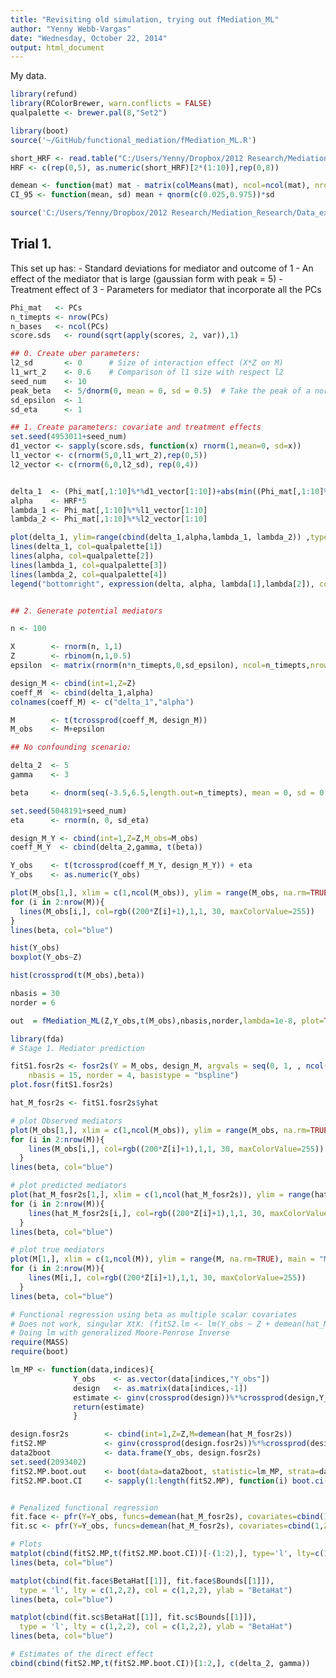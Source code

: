 ```yaml
---
title: "Revisiting old simulation, trying out fMediation_ML"
author: "Yenny Webb-Vargas"
date: "Wednesday, October 22, 2014"
output: html_document
---
```


My data.

```r
library(refund)
library(RColorBrewer, warn.conflicts = FALSE)
qualpalette <- brewer.pal(8,"Set2")

library(boot)
source('~/GitHub/functional_mediation/fMediation_ML.R')
```

```r
short_HRF <- read.table("C:/Users/Yenny/Dropbox/2012 Research/Mediation_Research/Data_experiment/YennyHRF")
HRF <- c(rep(0,5), as.numeric(short_HRF)[2*(1:10)],rep(0,8))
```

```r
demean <- function(mat) mat - matrix(colMeans(mat), ncol=ncol(mat), nrow=nrow(mat), byrow=TRUE)
CI_95 <- function(mean, sd) mean + qnorm(c(0.025,0.975))*sd
```

```r
source('C:/Users/Yenny/Dropbox/2012 Research/Mediation_Research/Data_experiment/20130805_simulation_fRPM/20130805_simulation_fRPM_Only_PCs.R')
```


Trial 1. 
----------------------
  This set up has:
  - Standard deviations for mediator and outcome of 1
- An effect of the mediator that is large (gaussian form with peak = 5)
- Treatment effect of 3
- Parameters for mediator that incorporate all the PCs


```r
Phi_mat   <- PCs
n_timepts <- nrow(PCs)
n_bases   <- ncol(PCs)
score.sds   <- round(sqrt(apply(scores, 2, var)),1)

## 0. Create uber parameters: 
l2_sd       <- 0      # Size of interaction effect (X*Z on M)
l1_wrt_2    <- 0.6    # Comparison of l1 size with respect l2
seed_num    <- 10
peak_beta   <- 5/dnorm(0, mean = 0, sd = 0.5)  # Take the peak of a normal at z=0, scale to have an effect of 5
sd_epsilon  <- 1
sd_eta      <- 1

## 1. Create parameters: covariate and treatment effects
set.seed(4953011+seed_num)
d1_vector <- sapply(score.sds, function(x) rnorm(1,mean=0, sd=x))
l1_vector <- c(rnorm(5,0,l1_wrt_2),rep(0,5))
l2_vector <- c(rnorm(6,0,l2_sd), rep(0,4))


delta_1  <- (Phi_mat[,1:10]%*%d1_vector[1:10])+abs(min((Phi_mat[,1:10]%*%d1_vector[1:10])))
alpha    <- HRF*5
lambda_1 <- Phi_mat[,1:10]%*%l1_vector[1:10]
lambda_2 <- Phi_mat[,1:10]%*%l2_vector[1:10]

plot(delta_1, ylim=range(cbind(delta_1,alpha,lambda_1, lambda_2)) ,type="n")
lines(delta_1, col=qualpalette[1])
lines(alpha, col=qualpalette[2])
lines(lambda_1, col=qualpalette[3])
lines(lambda_2, col=qualpalette[4])
legend("bottomright", expression(delta, alpha, lambda[1],lambda[2]), col=qualpalette[1:4], lty=1, cex=1.5)


## 2. Generate potential mediators

n <- 100

X        <- rnorm(n, 1,1)
Z        <- rbinom(n,1,0.5)
epsilon  <- matrix(rnorm(n*n_timepts,0,sd_epsilon), ncol=n_timepts,nrow=(n))

design_M <- cbind(int=1,Z=Z)
coeff_M  <- cbind(delta_1,alpha)
colnames(coeff_M) <- c("delta_1","alpha")

M        <- t(tcrossprod(coeff_M, design_M))
M_obs    <- M+epsilon

## No confounding scenario:

delta_2  <- 5
gamma    <- 3

beta     <- dnorm(seq(-3.5,6.5,length.out=n_timepts), mean = 0, sd = 0.5)*peak_beta

set.seed(5048191+seed_num)
eta      <- rnorm(n, 0, sd_eta) 

design_M_Y <- cbind(int=1,Z=Z,M_obs=M_obs)
coeff_M_Y  <- cbind(delta_2,gamma, t(beta))

Y_obs    <- t(tcrossprod(coeff_M_Y, design_M_Y)) + eta
Y_obs    <- as.numeric(Y_obs)

plot(M_obs[1,], xlim = c(1,ncol(M_obs)), ylim = range(M_obs, na.rm=TRUE), main = "Mediator Functions \n with Errors", ylab = "Intensity", col = rgb((200*Z[1]+1),1,1, 30, maxColorValue = 255), type = "l")
for (i in 2:nrow(M)){ 
  lines(M_obs[i,], col=rgb((200*Z[i]+1),1,1, 30, maxColorValue=255))
}
lines(beta, col="blue")

hist(Y_obs)
boxplot(Y_obs~Z)

hist(crossprod(t(M_obs),beta))
```

```r
nbasis = 30
norder = 6

out  = fMediation_ML(Z,Y_obs,t(M_obs),nbasis,norder,lambda=1e-8, plot=TRUE)
```

```r
library(fda)
# Stage 1. Mediator prediction

fitS1.fosr2s <- fosr2s(Y = M_obs, design_M, argvals = seq(0, 1, , ncol(M_obs)), 
    nbasis = 15, norder = 4, basistype = "bspline")
plot.fosr(fitS1.fosr2s)

hat_M_fosr2s <- fitS1.fosr2s$yhat

# plot Observed mediators
plot(M_obs[1,], xlim = c(1,ncol(M_obs)), ylim = range(M_obs, na.rm=TRUE), main = "Mediator Functions \n with Errors", ylab = "Intensity", col = rgb((200*Z[1]+1),1,1, 30, maxColorValue = 255), type = "l")
for (i in 2:nrow(M)){ 
    lines(M_obs[i,], col=rgb((200*Z[i]+1),1,1, 30, maxColorValue=255))
  }
lines(beta, col="blue")

# plot predicted mediators
plot(hat_M_fosr2s[1,], xlim = c(1,ncol(hat_M_fosr2s)), ylim = range(hat_M_fosr2s, na.rm=TRUE), main = "Mediator Functions \n Predicted", ylab = "Intensity", col = rgb((200*Z[1]+1),1,1, 30, maxColorValue = 255), type = "l")
for (i in 2:nrow(M)){ 
    lines(hat_M_fosr2s[i,], col=rgb((200*Z[i]+1),1,1, 30, maxColorValue=255))
  }
lines(beta, col="blue")

# plot true mediators
plot(M[1,], xlim = c(1,ncol(M)), ylim = range(M, na.rm=TRUE), main = "Mediator Functions \n True", ylab = "Intensity", col = rgb((200*Z[1]+1),1,1, 30, maxColorValue = 255), type = "l")
for (i in 2:nrow(M)){ 
    lines(M[i,], col=rgb((200*Z[i]+1),1,1, 30, maxColorValue=255))
  }
lines(beta, col="blue")

# Functional regression using beta as multiple scalar covariates
# Does not work, singular XtX: (fitS2.lm <- lm(Y_obs ~ Z + demean(hat_M_fosr2s)))
# Doing lm with generalized Moore-Penrose Inverse
require(MASS)
require(boot)

lm_MP <- function(data,indices){
              Y_obs    <- as.vector(data[indices,"Y_obs"])
              design   <- as.matrix(data[indices,-1])
              estimate <- ginv(crossprod(design))%*%crossprod(design,Y_obs)
              return(estimate)  
              }

design.fosr2s        <- cbind(int=1,Z=Z,M=demean(hat_M_fosr2s))
fitS2.MP             <- ginv(crossprod(design.fosr2s))%*%crossprod(design.fosr2s,Y_obs)
data2boot            <- data.frame(Y_obs, design.fosr2s)
set.seed(2093402)
fitS2.MP.boot.out    <- boot(data=data2boot, statistic=lm_MP, strata=data2boot$Z,R=5000) 
fitS2.MP.boot.CI     <- sapply(1:length(fitS2.MP), function(i) boot.ci(fitS2.MP.boot.out, index=i, conf=0.95, type="perc")$percent[4:5])


# Penalized functional regression
fit.face <- pfr(Y=Y_obs, funcs=demean(hat_M_fosr2s), covariates=cbind(1, Z=Z), kz=15, kb=10,nbasis=10,smooth.option="fpca.face")
fit.sc <- pfr(Y=Y_obs, funcs=demean(hat_M_fosr2s), covariates=cbind(1,Z=Z), kz=15, kb=10,nbasis=10,smooth.option="fpca.sc")

# Plots
matplot(cbind(fitS2.MP,t(fitS2.MP.boot.CI))[-(1:2),], type='l', lty=c(1,2,2), col=c(1,2,2), ylab="BetaHat", ylim=range(c(beta,cbind(fitS2.MP,t(fitS2.MP.boot.CI))[-(1:2),])))
lines(beta, col="blue")

matplot(cbind(fit.face$BetaHat[[1]], fit.face$Bounds[[1]]),
  type = 'l', lty = c(1,2,2), col = c(1,2,2), ylab = "BetaHat")
lines(beta, col="blue")

matplot(cbind(fit.sc$BetaHat[[1]], fit.sc$Bounds[[1]]),
  type = 'l', lty = c(1,2,2), col = c(1,2,2), ylab = "BetaHat")
lines(beta, col="blue")

# Estimates of the direct effect
cbind(cbind(fitS2.MP,t(fitS2.MP.boot.CI))[1:2,], c(delta_2, gamma))
```
